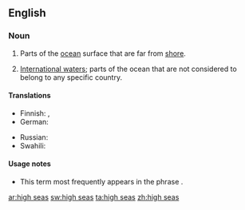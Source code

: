 ==English==

===Noun===
{{infl|en|plural|head=[[high]] [[seas]]}} {{pluralonly}}

# {{nautical}} Parts of the [[ocean]] surface that are far from [[shore]].
# {{context|specifically}} [[international waters|International waters]]; parts of the ocean that are not considered to belong to any specific country.

====Translations====
{{trans-top|parts of ocean far from shore}}
* Finnish: {{t+|fi|avomeri}}, {{t-|fi|ulkomeri}}
* German: {{t|de|Hochsee|f}}
{{trans-mid}}
* Russian: {{t-|ru|открытое море|n|tr=otkrýtnoje móre|sc=Cyrl}}
* Swahili: {{t+|sw|majimakuu|xs=Swahili}}
{{trans-bottom}}

{{trans-see|international waters}}

====Usage notes====
* This term most frequently appears in the phrase {{term||on the high seas}}.

[[ar:high seas]]
[[sw:high seas]]
[[ta:high seas]]
[[zh:high seas]]